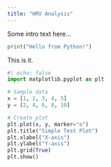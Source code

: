 ```yaml
---
title: "HRV Analysis"
---
```


Some intro text here...

```python
print("Hello from Python!")
```


This is it.


```python
#| echo: false
import matplotlib.pyplot as plt

# Sample data
x = [1, 2, 3, 4, 5]
y = [2, 4, 6, 8, 10]

# Create plot
plt.plot(x, y, marker="o")
plt.title("Simple Test Plot")
plt.xlabel("X-axis")
plt.ylabel("Y-axis")
plt.grid(True)
plt.show()
```